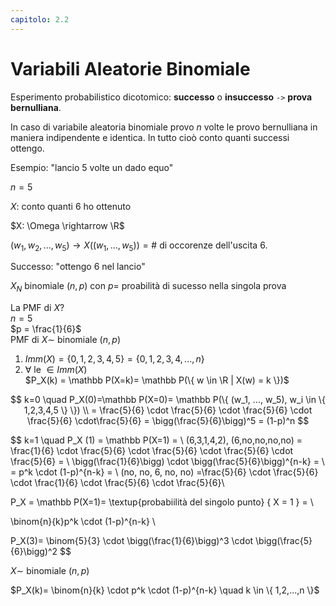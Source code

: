 ```yaml
---
capitolo: 2.2
---
```


# Variabili Aleatorie Binomiale

Esperimento probabilistico dicotomico: **successo** o **insuccesso** `->` **prova bernulliana**.

In caso di variabile aleatoria binomiale provo $n$ volte le provo bernulliana in maniera indipendente e identica. In tutto cioò conto quanti successi ottengo.

Esempio: "lancio 5 volte un dado equo"

$n=5$

$X:$ conto quanti 6 ho ottenuto

$X: \Omega \rightarrow \R$

$(w_1,w_2,...,w_5) \rightarrow X((w_1,...,w_5)) = \#$ di occorenze dell'uscita 6.

Successo: "ottengo 6 nel lancio"

$X_N$ binomiale $(n,p)$ con $p=$ proabilità di sucesso nella singola prova

La PMF di $X$?  
$n=5$  
$p = \frac{1}{6}$  
PMF di $X \sim$ binomiale $(n,p)$

1. $Imm(X)=\{ 0,1,2,3,4,5 \} = \{ 0,1,2,3,4,...,n \}$
2. $\forall$ le $\in Imm(X)$  
   $P_X(k) = \mathbb P(X=k)= \mathbb P(\{ w \in \R | X(w) = k \})$

$$
k=0 \quad P_X(0)=\mathbb P(X=0)= \mathbb P(\{ (w_1, ..., w_5), w_i \in \{ 1,2,3,4,5 \} \}) \\ = \frac{5}{6} \cdot \frac{5}{6} \cdot \frac{5}{6} \cdot \frac{5}{6} \cdot\frac{5}{6} = \bigg(\frac{5}{6}\bigg)^5 = (1-p)^n
$$

$$
k=1 \quad  P_X (1) = \mathbb P(X=1) = \\ (6,3,1,4,2), (6,no,no,no,no) = \frac{1}{6} \cdot \frac{5}{6} \cdot \frac{5}{6} \cdot \frac{5}{6}  \cdot \frac{5}{6} = \\
\bigg(\frac{1}{6}\bigg) \cdot \bigg(\frac{5}{6}\bigg)^{n-k} = \\ = p^k \cdot (1-p)^{n-k} = \\
(no, no, 6, no, no) =\frac{5}{6} \cdot \frac{5}{6} \cdot \frac{1}{6} \cdot \frac{5}{6} \cdot \frac{5}{6}\\

P_X = \mathbb P(X=1)= \textup{probabiilità del singolo punto} \{ X = 1 \} = \\

\binom{n}{k}p^k \cdot (1-p)^{n-k} \\

P_X(3)= \binom{5}{3} \cdot \bigg(\frac{1}{6}\bigg)^3 \cdot \bigg(\frac{5}{6}\bigg)^2
$$

$X \sim$ binomiale $(n,p)$

$P_X(k)= \binom{n}{k} \cdot p^k \cdot (1-p)^{n-k} \quad k \in \{ 1,2,...,n \}$
